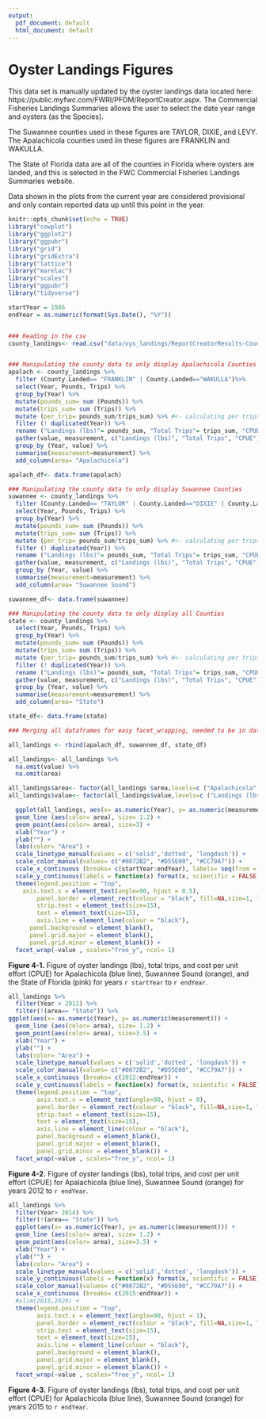 ```yaml
---
output:
  pdf_document: default
  html_document: default
---
```

\newpage
# Oyster Landings Figures  
  
This data set is manually updated by the oyster landings data located here: https://public.myfwc.com/FWRI/PFDM/ReportCreator.aspx.  The Commercial Fisheries Landings Summaries allows the user to select the date year range and oysters (as the Species).  

The Suwannee counties used in these figures are TAYLOR, DIXIE, and LEVY.  
The Apalachicola counties used iin these figures are FRANKLIN and WAKULLA.  
  
The State of Florida data are all of the counties in Florida where oysters are landed, and this is selected in the FWC Commercial Fisheries Landings Summaries website.  

Data shown in the plots from the current year are considered provisional and only contain reported data up until this point in the year.


```r
knitr::opts_chunk$set(echo = TRUE)
library("cowplot")
library("ggplot2")
library("ggpubr")
library("grid")
library("gridExtra")
library("lattice")
library("marelac")
library("scales")
library("ggpubr")
library("tidyverse")
```
  
```r
startYear = 1986
endYear = as.numeric(format(Sys.Date(), "%Y"))


### Reading in the csv
county_landings<- read.csv("data/oys_landings/ReportCreatorResults-County.csv", header= T, skip = 9)


### Manipulating the county data to only display Apalachicola Counties
apalach <- county_landings %>% 
  filter (County.Landed== "FRANKLIN" | County.Landed=="WAKULLA")%>%
  select(Year, Pounds, Trips) %>% 
  group_by(Year) %>% 
  mutate(pounds_sum= sum (Pounds)) %>% 
  mutate(trips_sum= sum (Trips)) %>% 
  mutate (per_trip= pounds_sum/trips_sum) %>% #<- calculating per trips
  filter (! duplicated(Year)) %>% 
  rename ("Landings (lbs)"= pounds_sum, "Total Trips"= trips_sum, "CPUE"= per_trip) %>% 
  gather(value, measurement, c("Landings (lbs)", "Total Trips", "CPUE")) %>% 
  group_by (Year, value) %>% 
  summarise(measurement=measurement) %>% 
  add_column(area= "Apalachicola")

apalach_df<- data.frame(apalach)

### Manipulating the county data to only display Suwannee Counties
suwannee <- county_landings %>% 
  filter (County.Landed== "TAYLOR" | County.Landed=="DIXIE" | County.Landed=="LEVY") %>% #<- filtering out counties
  select(Year, Pounds, Trips) %>% 
  group_by(Year) %>% 
  mutate(pounds_sum= sum (Pounds)) %>% 
  mutate(trips_sum= sum (Trips)) %>% 
  mutate (per_trip= pounds_sum/trips_sum) %>% #<- calculating per trips
  filter (! duplicated(Year)) %>% 
  rename ("Landings (lbs)"= pounds_sum, "Total Trips"= trips_sum, "CPUE"= per_trip) %>% 
  gather(value, measurement, c("Landings (lbs)", "Total Trips", "CPUE")) %>% 
  group_by (Year, value) %>% 
  summarise(measurement=measurement) %>% 
  add_column(area= "Suwannee Sound")

suwannee_df<- data.frame(suwannee)

### Manipulating the county data to only display all Counties
state <- county_landings %>% 
  select(Year, Pounds, Trips) %>% 
  group_by(Year) %>% 
  mutate(pounds_sum= sum (Pounds)) %>% 
  mutate(trips_sum= sum (Trips)) %>% 
  mutate (per_trip= pounds_sum/trips_sum) %>% #<- calculating per trips
  filter (! duplicated(Year)) %>% 
  rename ("Landings (lbs)"= pounds_sum, "Total Trips"= trips_sum, "CPUE"= per_trip) %>% 
  gather(value, measurement, c("Landings (lbs)", "Total Trips", "CPUE")) %>% 
  group_by (Year, value) %>% 
  summarise(measurement=measurement) %>% 
  add_column(area= "State")

state_df<- data.frame(state)

### Merging all dataframes for easy facet_wrapping, needed to be in data.frame for rbind to function

all_landings <- rbind(apalach_df, suwannee_df, state_df)

all_landings<- all_landings %>% 
  na.omit(value) %>% 
  na.omit(area)

all_landings$area<- factor(all_landings $area,levels=c ("Apalachicola", "Suwannee Sound", "State"))
all_landings$value<- factor(all_landings$value,levels=c ("Landings (lbs)", "Total Trips", "CPUE"))

```
  
```r
  ggplot(all_landings, aes(x= as.numeric(Year), y= as.numeric(measurement))) +
  geom_line (aes(color= area), size= 1.2) +
  geom_point(aes(color= area), size=3) +
  xlab("Year") +
  ylab("") +
  labs(color= "Area") +
  scale_linetype_manual(values = c('solid','dotted', 'longdash')) + 
  scale_color_manual(values= c("#0072B2", "#D55E00", "#CC79A7")) +
  scale_x_continuous (breaks= c(startYear:endYear), labels= seq(from = startYear, to = endYear, by = 1)) +
  scale_y_continuous(labels = function(x) format(x, scientific = FALSE)) +
  theme(legend.position = "top",
    axis.text.x = element_text(angle=90, hjust = 0.5), 
        panel.border = element_rect(colour = "black", fill=NA,size=1, linetype="solid"), 
        strip.text = element_text(size=15),
        text = element_text(size=15),
        axis.line = element_line(colour = "black"),
      panel.background = element_blank(),
      panel.grid.major = element_blank(), 
      panel.grid.minor = element_blank()) +
  facet_wrap(~value , scales="free_y", ncol= 1) 
```
  
**Figure 4-1.** Figure of oyster landings (lbs), total trips, and cost per unit effort (CPUE) for Apalachicola (blue line), Suwannee Sound (orange), and the State of Florida (pink) for years `r startYear` to `r endYear`.  
  
```r
all_landings %>% 
  filter(Year > 2011) %>% 
  filter(!(area== "State")) %>% 
ggplot(aes(x= as.numeric(Year), y= as.numeric(measurement))) +
  geom_line (aes(color= area), size= 1.2) +
  geom_point(aes(color= area), size=3.5) +
  xlab("Year") +
  ylab("") +
  labs(color= "Area") +
  scale_linetype_manual(values = c('solid','dotted', 'longdash')) + 
  scale_color_manual(values= c("#0072B2", "#D55E00", "#CC79A7")) +
  scale_x_continuous (breaks= c(2012:endYear)) +
  scale_y_continuous(labels = function(x) format(x, scientific = FALSE)) +
  theme(legend.position = "top",
        axis.text.x = element_text(angle=90, hjust = 0), 
        panel.border = element_rect(colour = "black", fill=NA,size=1, linetype="solid"), 
        strip.text = element_text(size=15),
        text = element_text(size=15),
        axis.line = element_line(colour = "black"),
        panel.background = element_blank(),
        panel.grid.major = element_blank(), 
        panel.grid.minor = element_blank()) +
  facet_wrap(~value , scales="free_y", ncol= 1) 

```
  
**Figure 4-2.** Figure of oyster landings (lbs), total trips, and cost per unit effort (CPUE) for Apalachicola (blue line), Suwannee Sound (orange) for years 2012 to `r endYear`.  
  
  
```r
all_landings %>% 
  filter(Year> 2014) %>% 
  filter(!(area== "State")) %>% 
  ggplot(aes(x= as.numeric(Year), y= as.numeric(measurement))) +
  geom_line (aes(color= area), size= 1.2) +
  geom_point(aes(color= area), size=3.5) +
  xlab("Year") +
  ylab("") +
  labs(color= "Area") +
  scale_linetype_manual(values = c('solid','dotted', 'longdash')) + 
  scale_y_continuous(labels = function(x) format(x, scientific = FALSE)) +
  scale_color_manual(values= c("#0072B2", "#D55E00", "#CC79A7")) +
  scale_x_continuous (breaks= c(2015:endYear)) +
  #xlim(2015,2020) +
  theme(legend.position = "top",
        axis.text.x = element_text(angle=90, hjust = 1), 
        panel.border = element_rect(colour = "black", fill=NA,size=1, linetype="solid"), 
        strip.text = element_text(size=15),
        text = element_text(size=15),
        axis.line = element_line(colour = "black"),
        panel.background = element_blank(),
        panel.grid.major = element_blank(), 
        panel.grid.minor = element_blank()) +
  facet_wrap(~value , scales="free_y", ncol= 1) 

```
  
**Figure 4-3.** Figure of oyster landings (lbs), total trips, and cost per unit effort (CPUE) for Apalachicola (blue line), Suwannee Sound (orange) for years 2015 to `r endYear`.  
  

